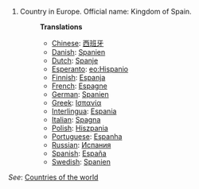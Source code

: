# Country in Europe. Official name: Kingdom of Spain.
#:'''Translations'''
#:*[[Chinese]]: [[西班牙]]
#:*[[Danish]]: [[Spanien]]
#:*[[Dutch]]: [[Spanje]]
#:*[[Esperanto]]: [[eo:Hispanio]]
#:*[[Finnish]]: [[Espanja]]
#:*[[French]]: [[Espagne]]
#:*[[German]]: [[Spanien]]
#:*[[Greek]]: [[Ισπανία]]
#:*[[Interlingua]]: [[Espania]]
#:*[[Italian]]: [[Spagna]]
#:*[[Polish]]: [[Hiszpania]]
#:*[[Portuguese]]: [[Espanha]]
#:*[[Russian]]: [[Испания]]
#:*[[Spanish]]: [[España]]
#:*[[Swedish]]: [[Spanien]]

''See'': [[Countries of the world]]